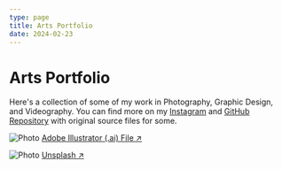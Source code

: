 ```yaml
---
type: page
title: Arts Portfolio
date: 2024-02-23
---
```


# Arts Portfolio

Here's a collection of some of my work in Photography, Graphic Design, and Videography. 
You can find more on my [Instagram](https://www.instagram.com/rongbin99/) and [GitHub Repository](https://github.com/Rongbin99/arts-portfolio) with original source files for some.


<Image
  src="/images/vision-pro-poster-01.jpg"
  alt="Photo"
  width={1125}
  height={}
  priority
  className="next-image"
/>
[Adobe Illustrator (.ai) File ↗ ](https://github.com/Rongbin99/arts-portfolio/blob/main/Adobe%20Illustrator/vision%20pro/vision-pro-poster.ai)

<Image
  src="/images/photo.jpg"
  alt="Photo"
  width={1125}
  height={750}
  priority
  className="next-image"
/>
[Unsplash ↗ ](https://unsplash.com/photos/ndN00KmbJ1c)
